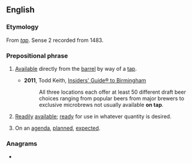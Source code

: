 ==English==

===Etymology===
From ''[[tap#Noun|tap]]''. Sense 2 recorded from 1483.

===Prepositional phrase===
{{en-PP}}

# {{lb|en|of beer, etc.}} [[available|Available]] directly from the [[barrel]] by way of a [[tap]].
#* '''2011''', Todd Keith, [https://books.google.com/books?id=939PltH5klYC&pg=PA89&dq=%22available+on+tap%22&hl=en&sa=X&ved=0ahUKEwibxomg9rLOAhUO5GMKHe-zAM8Q6AEIKDAC#v=onepage&q=%22available%20on%20tap%22&f=false Insiders' Guide® to Birmingham]
#*: All three locations each offer at least 50 different draft beer choices ranging from popular beers from major brewers to exclusive microbrews not usually available '''on tap'''.
# {{lb|en|by extension}} [[readily|Readily]] [[available]]; [[ready]] for use in whatever quantity is desired.
# On an [[agenda]], [[plan]]ned, [[expect]]ed.

===Anagrams===
* {{anagrams|en|a=anopt|Paton|panto|panto-}}